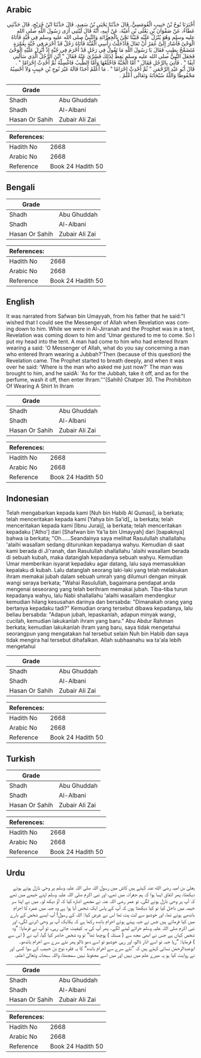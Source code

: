 ## Arabic


<div dir="rtl" lang="ar" style={{fontSize:'larger',backgroundColor:'#f8f9fa',padding:20}}>
أَخْبَرَنَا نُوحُ بْنُ حَبِيبٍ الْقُومَسِيُّ، قَالَ حَدَّثَنَا يَحْيَى بْنُ سَعِيدٍ، قَالَ حَدَّثَنَا ابْنُ جُرَيْجٍ، قَالَ حَدَّثَنِي عَطَاءٌ، عَنْ صَفْوَانَ بْنِ يَعْلَى بْنِ أُمَيَّةَ، عَنْ أَبِيهِ، أَنَّهُ قَالَ لَيْتَنِي أَرَى رَسُولَ اللَّهِ صلى الله عليه وسلم وَهُوَ يُنْزَلُ عَلَيْهِ فَبَيْنَا نَحْنُ بِالْجِعِرَّانَةِ وَالنَّبِيُّ صلى الله عليه وسلم فِي قُبَّةٍ فَأَتَاهُ الْوَحْىُ فَأَشَارَ إِلَىَّ عُمَرُ أَنْ تَعَالَ فَأَدْخَلْتُ رَأْسِي الْقُبَّةَ فَأَتَاهُ رَجُلٌ قَدْ أَحْرَمَ فِي جُبَّةٍ بِعُمْرَةٍ مُتَضَمِّخٌ بِطِيبٍ فَقَالَ يَا رَسُولَ اللَّهِ مَا تَقُولُ فِي رَجُلٍ قَدْ أَحْرَمَ فِي جُبَّةٍ إِذْ أُنْزِلَ عَلَيْهِ الْوَحْىُ فَجَعَلَ النَّبِيُّ صلى الله عليه وسلم يَغِطُّ لِذَلِكَ فَسُرِّيَ عَنْهُ فَقَالَ ‏"‏ أَيْنَ الرَّجُلُ الَّذِي سَأَلَنِي آنِفًا ‏"‏ ‏.‏ فَأُتِيَ بِالرَّجُلِ فَقَالَ ‏"‏ أَمَّا الْجُبَّةُ فَاخْلَعْهَا وَأَمَّا الطِّيبُ فَاغْسِلْهُ ثُمَّ أَحْدِثْ إِحْرَامًا ‏"‏ ‏.‏ قَالَ أَبُو عَبْدِ الرَّحْمَنِ ‏"‏ ثُمَّ أَحْدِثْ إِحْرَامًا ‏"‏ ‏.‏ مَا أَعْلَمُ أَحَدًا قَالَهُ غَيْرَ نُوحِ بْنِ حَبِيبٍ وَلاَ أَحْسِبُهُ مَحْفُوظًا وَاللَّهُ سُبْحَانَهُ وَتَعَالَى أَعْلَمُ ‏.‏
</div>
<div style={{backgroundColor:'#f8f9fa',padding:20, marginBottom: 10}}><table> <thead> <tr> <th>Grade</th> <th></th> </tr> </thead> <tbody> <tr><td>Shadh</td><td>Abu Ghuddah</td></tr><tr><td>Shadh</td><td>Al-Albani</td></tr><tr><td>Hasan Or Sahih</td><td>Zubair Ali Zai</td></tr></tbody></table><table> <thead> <tr> <th>References:</th> <th></th> </tr> </thead> <tbody><tr><td>Hadith No</td><td>2668</td></tr><tr><td>Arabic No</td><td>2668</td></tr><tr><td>Reference</td><td>Book 24 Hadith 50</td></tr></tbody></table></div>

## Bengali


<div dir="ltr" lang="bn" style={{fontSize:'larger',backgroundColor:'#f8f9fa',padding:20}}>

</div>
<div style={{backgroundColor:'#f8f9fa',padding:20, marginBottom: 10}}><table> <thead> <tr> <th>Grade</th> <th></th> </tr> </thead> <tbody> <tr><td>Shadh</td><td>Abu Ghuddah</td></tr><tr><td>Shadh</td><td>Al-Albani</td></tr><tr><td>Hasan Or Sahih</td><td>Zubair Ali Zai</td></tr></tbody></table><table> <thead> <tr> <th>References:</th> <th></th> </tr> </thead> <tbody><tr><td>Hadith No</td><td>2668</td></tr><tr><td>Arabic No</td><td>2668</td></tr><tr><td>Reference</td><td>Book 24 Hadith 50</td></tr></tbody></table></div>

## English


<div dir="ltr" lang="en" style={{fontSize:'larger',backgroundColor:'#f8f9fa',padding:20}}>
It was narrated from Safwan bin Umayyah, from his father that he said:"I wished that I could see the Messenger of Allah when Revelation was coming down to him. While we were in Al-Jirranah and the Prophet was in a tent, Revelation was coming down to him and 'Umar gestured to me to come. So I put my head into the tent. A man had come to him who had entered Ihram wearing a said: 'O Messenger of Allah, what do you say concerning a man who entered Ihram wearing a Jubbah?'Then (because of this question) the Revelation came. The Prophet started to breath deeply, and when it was over he said: 'Where is the man who asked me just now?' The man was brought to him, and he saidA: 'As for the Jubbah, take it off, and as for the perfume, wash it off, then enter Ihram.'''(Sahih) Chatper 30. The Prohibiton Of Wearing A Shirt In Ihram
</div>
<div style={{backgroundColor:'#f8f9fa',padding:20, marginBottom: 10}}><table> <thead> <tr> <th>Grade</th> <th></th> </tr> </thead> <tbody> <tr><td>Shadh</td><td>Abu Ghuddah</td></tr><tr><td>Shadh</td><td>Al-Albani</td></tr><tr><td>Hasan Or Sahih</td><td>Zubair Ali Zai</td></tr></tbody></table><table> <thead> <tr> <th>References:</th> <th></th> </tr> </thead> <tbody><tr><td>Hadith No</td><td>2668</td></tr><tr><td>Arabic No</td><td>2668</td></tr><tr><td>Reference</td><td>Book 24 Hadith 50</td></tr></tbody></table></div>

## Indonesian


<div dir="ltr" lang="id" style={{fontSize:'larger',backgroundColor:'#f8f9fa',padding:20}}>
Telah mengabarkan kepada kami [Nuh bin Habib Al Qumasi], ia berkata; telah menceritakan kepada kami [Yahya bin Sa'id],, ia berkata; telah menceritakan kepada kami [Ibnu Juraij], ia berkata; telah menceritakan kepadaku ['Atho'] dari [Shafwan bin Ya'la bin Umayyah] dari [bapaknya] bahwa ia berkata; "Oh……Seandainya saya melihat Rasulullah shallallahu 'alaihi wasallam sedang diturunkan kepadanya wahyu. Kemudian di saat kami berada di Ji'ranah, dan Rasulullah shallallahu 'alaihi wasallam berada di sebuah kubah, maka datanglah kepadanya sebuah wahyu. Kemudian Umar memberikan isyarat kepadaku agar datang, lalu saya memasukkan kepalaku di kubah. Lalu datanglah seorang laki-laki yang telah melakukan ihram memakai jubah dalam sebuah umrah yang dilumuri dengan minyak wangi seraya berkata; "Wahai Rasulullah, bagaimana pendapat anda mengenai seseorang yang telah berihram memakai jubah. Tiba-tiba turun kepadanya wahyu, lalu Nabi shallallahu 'alaihi wasallam mendengkur kemudian hilang kesusahan darinya dan bersabda: "Dimanakah orang yang bertanya kepadaku tadi?" Kemudian orang tersebut dibawa kepadanya, lalu beliau bersabda: "Adapun jubah, lepaskanlah, adapun minyak wangi, cucilah, kemudian lakukanlah ihram yang baru." Abu Abdur Rahman berkata; kemudian lakukanlah ihram yang baru, saya tidak mengetahui seorangpun yang mengatakan hal tersebut selain Nuh bin Habib dan saya tidak mengira hal tersebut dihafalkan. Allah subhaanahu wa ta'ala lebih mengetahui
</div>
<div style={{backgroundColor:'#f8f9fa',padding:20, marginBottom: 10}}><table> <thead> <tr> <th>Grade</th> <th></th> </tr> </thead> <tbody> <tr><td>Shadh</td><td>Abu Ghuddah</td></tr><tr><td>Shadh</td><td>Al-Albani</td></tr><tr><td>Hasan Or Sahih</td><td>Zubair Ali Zai</td></tr></tbody></table><table> <thead> <tr> <th>References:</th> <th></th> </tr> </thead> <tbody><tr><td>Hadith No</td><td>2668</td></tr><tr><td>Arabic No</td><td>2668</td></tr><tr><td>Reference</td><td>Book 24 Hadith 50</td></tr></tbody></table></div>

## Turkish


<div dir="ltr" lang="tr" style={{fontSize:'larger',backgroundColor:'#f8f9fa',padding:20}}>

</div>
<div style={{backgroundColor:'#f8f9fa',padding:20, marginBottom: 10}}><table> <thead> <tr> <th>Grade</th> <th></th> </tr> </thead> <tbody> <tr><td>Shadh</td><td>Abu Ghuddah</td></tr><tr><td>Shadh</td><td>Al-Albani</td></tr><tr><td>Hasan Or Sahih</td><td>Zubair Ali Zai</td></tr></tbody></table><table> <thead> <tr> <th>References:</th> <th></th> </tr> </thead> <tbody><tr><td>Hadith No</td><td>2668</td></tr><tr><td>Arabic No</td><td>2668</td></tr><tr><td>Reference</td><td>Book 24 Hadith 50</td></tr></tbody></table></div>

## Urdu


<div dir="rtl" lang="ur" style={{fontSize:'larger',backgroundColor:'#f8f9fa',padding:20}}>
یعلیٰ بن امیہ رضی الله عنہ کہتے ہیں کاش میں رسول اللہ صلی اللہ علیہ وسلم پر وحی نازل ہوتے ہوئے دیکھتا، پھر اتفاق ایسا ہوا کہ ہم جعرانہ میں تھے، اور نبی اکرم صلی اللہ علیہ وسلم اپنے خیمے میں تھے کہ آپ پر وحی نازل ہونے لگی، تو عمر رضی اللہ عنہ نے مجھے اشارہ کیا کہ آؤ دیکھ لو۔ میں نے اپنا سر خیمہ میں داخل کیا تو کیا دیکھتا ہوں کہ آپ کے پاس ایک شخص آیا ہوا ہے وہ جبہ میں عمرہ کا احرام باندھے ہوئے تھا، اور خوشبو سے لت پت تھا اس نے عرض کیا: اللہ کے رسول! آپ ایسے شخص کے بارے میں کیا فرماتے ہیں جس نے جبہ پہنے ہوئے احرام باندھ رکھا ہے کہ یکایک آپ پر وحی اترنے لگی، اور نبی اکرم صلی اللہ علیہ وسلم خراٹے لینے لگے۔ پھر آپ کی یہ کیفیت جاتی رہی، تو آپ نے فرمایا: ”وہ شخص کہاں ہے جس نے ابھی مجھ سے ( مسئلہ ) پوچھا تھا“ تو وہ شخص حاضر کیا گیا، آپ نے ( اس سے ) فرمایا: ”رہا جبہ تو اسے اتار ڈالو، اور رہی خوشبو تو اسے دھو ڈالو پھر نئے سرے سے احرام باندھو۔ ابوعبدالرحمٰن نسائی کہتے ہیں کہ ”نئے سرے سے احرام باندھ“ کا یہ فقرہ نوح بن حبیب کے سوا کسی اور نے روایت کیا ہو یہ میرے علم میں نہیں اور میں اسے محفوظ نہیں سمجھتا، واللہ سبحانہ وتعالیٰ اعلم۔
</div>
<div style={{backgroundColor:'#f8f9fa',padding:20, marginBottom: 10}}><table> <thead> <tr> <th>Grade</th> <th></th> </tr> </thead> <tbody> <tr><td>Shadh</td><td>Abu Ghuddah</td></tr><tr><td>Shadh</td><td>Al-Albani</td></tr><tr><td>Hasan Or Sahih</td><td>Zubair Ali Zai</td></tr></tbody></table><table> <thead> <tr> <th>References:</th> <th></th> </tr> </thead> <tbody><tr><td>Hadith No</td><td>2668</td></tr><tr><td>Arabic No</td><td>2668</td></tr><tr><td>Reference</td><td>Book 24 Hadith 50</td></tr></tbody></table></div>